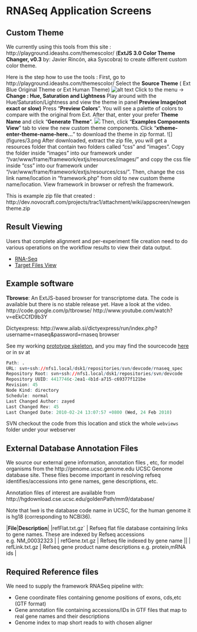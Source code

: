 # RNASeq Application Screens

## Custom Theme 

We currently using this tools from this site : http://playground.ideashs.com/themescolor/ (**ExtJS 3.0 Color Theme Changer, v0.3** by: Javier Rincón, aka Syscobra) to create different custom color theme.

Here is the step how to use the tools :
First, go to http://playground.ideashs.com/themescolor/
Select the **Source Theme** ( Ext Blue Original Theme or Ext Human Theme)
![alt text](https://github.com/amirhafizin91/wikia/blob/Product-Development/1st.png)
Click to the menu -> **Change : Hue, Saturation and Lightness**
Play around with the Hue/Saturation/Lightness and view the theme in panel **Preview Image(not exact or slow)**
Press "**Preview Colors**". You will see a palette of colors to compare with the original from Ext.
After that, enter your prefer **Theme Name** and click "**Generate Theme**".
![](figures/2.png)
Then, click "**Examples Components View**" tab to view the new custom theme components.
Click "**xtheme-enter-theme-name-here...**" to download the theme in zip format.
![](figures/3.png
After downloaded, extract the zip file, you will get a resources folder that contain two folders called "css" and "images". 
Copy the folder inside "images" into our framework under "/var/www/frame/framework/extjs/resources/images/" and copy the css file inside "css" into our framework under "/var/www/frame/framework/extjs/resources/css/".
Then, change the css link name/location in "framework.php" from old to new custom theme name/location.
View framework in browser or refresh the framework.

This is example zip file that created : http://dev.novocraft.com/projects/trac1/attachment/wiki/appscreen/newgentheme.zip

## Result Viewing
Users that complete alignment and per-experiment file creation need to do various operations on the workflow results to view their data output.

 * [RNA-Seq](http://dev.novocraft.com/trac/trac_backup/wiki/rnaseqviews)
 * [Target Files View](http://dev.novocraft.com/trac/trac_backup/wiki/targetViews)

## Example software
**Tbrowse**: An ExtJS-based browser for transcriptome data. The code is available but there is no stable release yet. Have a look at the video.
http://code.google.com/p/tbrowse/ 
http://www.youtube.com/watch?v=eEkCCfD9b3Y

Dictyexpress: http://www.ailab.si/dictyexpress/run/index.php?username=rnaseq&password=rnaseq browser

See my  working [prototype skeleton]([http://172.20.20.122/), and you may find the sourcecode [here](http://nfs1.local/websvn/listing.php?repname=Development+Code&path=%2Frnaseq_spec%2Fwebviews%2F#) or in sv at

```r
Path: .
URL: svn+ssh://nfs1.local/dsk1/repositories/svn/devcode/rnaseq_spec
Repository Root: svn+ssh://nfs1.local/dsk1/repositories/svn/devcode
Repository UUID: 4417746c-2ea1-4b1d-a715-c69377f121be
Revision: 45
Node Kind: directory
Schedule: normal
Last Changed Author: zayed
Last Changed Rev: 45
Last Changed Date: 2010-02-24 13:07:57 +0800 (Wed, 24 Feb 2010)
```

SVN checkout the code from this location and stick the whole `webviews` folder under your webserver

## External Database Annotation Files
We source our external gene information, annotation files , etc, for model organisms from the http://genome.ucsc.genome.edu UCSC Genome database site. These files become important in resolving refseq identifies/accessions into gene names, gene descriptions, etc.

Annotation files of interest are available from  http://hgdownload.cse.ucsc.edu/goldenPath/mm9/database/

Note that !`mm9` is the database code name in UCSC, for the human genome it is hg18 (corresponding to NCBI36).

|**File**|**Description**|
|refFlat.txt.gz` | Refseq flat file database containing links to gene names. These are indexed by Refseq accessions e.g. NM_00032323 |
| refGene.txt.gz | Refseq file indexed by gene name ||
| refLink.txt.gz | Refseq gene product name descriptions e.g. protein,mRNA ids |

## Required Reference files
We need to  supply the framework RNASeq pipeline with:

* Gene coordinate files containing genome positions of exons, cds,etc (GTF format)
* Gene annotation file containing accessions/IDs in GTF files that map to real gene names and their descriptions
* Genome index to map short reads to with chosen aligner

